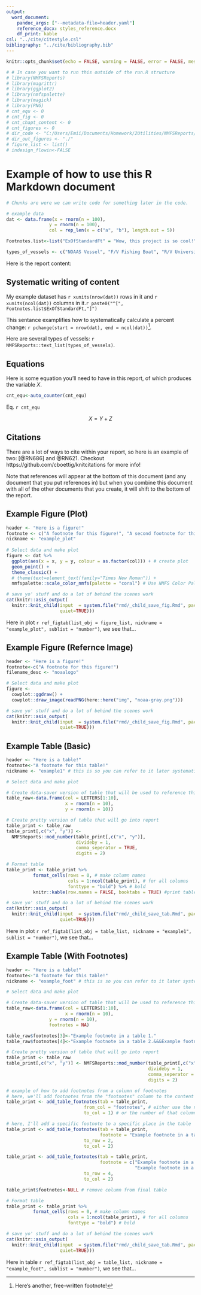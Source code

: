 ```yaml
---
output:
  word_document:
    pandoc_args: ["--metadata-file=header.yaml"]
    reference_docx: styles_reference.docx
    df_print: kable
csl: "../cite/citestyle.csl"
bibliography: "../cite/bibliography.bib"
---
```


```r
knitr::opts_chunk$set(echo = FALSE, warning = FALSE, error = FALSE, message = FALSE)

# # In case you want to run this outside of the run.R structure
# library(NMFSReports)
# library(magrittr)
# library(ggplot2)
# library(nmfspalette)
# library(magick)
# library(PNG)
# cnt_equ <- 0
# cnt_fig <- 0
# cnt_chapt_content <- 0
# cnt_figures <- 0
# dir_code <- "C:/Users/Emii/Documents/Homework/2Utilities/NMFSReports/inst/rmd/"
# dir_out_figures <- "./"
# figure_list <- list()
# indesign_flowin<-FALSE
```

# Example of how to use this R Markdown document

```r
# Chunks are were we can write code for something later in the code. 

# example data
dat <- data.frame(x = rnorm(n = 100), 
                y = rnorm(n = 100), 
                col = rep_len(x = c("a", "b"), length.out = 5))

Footnotes.list<-list("ExOfStandardFt" = "Wow, this project is so cool!")

types_of_vessels <- c("NOAAS Vessel", "F/V Fishing Boat", "R/V University Vessel", "Private Charter")
```

Here is the report content:

## Systematic writing of content

My example dataset has `r xunits(nrow(dat))` rows in it and `r xunits(ncol(dat))` columns in it.`r paste0("^[", Footnotes.list$ExOfStandardFt,"]") ` 

This sentance examplifies how to systematically calculate a percent change: `r pchange(start = nrow(dat), end = ncol(dat))`^[Here's another, free-written footnote!]. 

Here are several types of vessels: `r NMFSReports::text_list(types_of_vessels)`. 

## Equations

Here is some equation you'll need to have in this report, of which produces the variable $X$. 

```r
cnt_equ<-auto_counter(cnt_equ)
```

Eq. `r cnt_equ`

$$X = Y + Z$$


## Citations

There are a lot of ways to cite within your report, so here is an example of two: [@RN686] and @RN621. Checkout https://github.com/cboettig/knitcitations for more info!

Note that references will appear at the bottom of this document (and any document that you put references in) but when you combine this document with all of the other documents that you create, it will shift to the bottom of the report.

## Example Figure (Plot)

```r
header <- "Here is a figure!"
footnote <- c("A footnote for this figure!", "A second footnote for this figure!")
nickname <- "example_plot"
  
# Select data and make plot
figure <- dat %>%
  ggplot(aes(x = x, y = y, colour = as.factor(col))) + # create plot
  geom_point() +
  theme_classic() +
  # theme(text=element_text(family="Times New Roman")) + 
  nmfspalette::scale_color_nmfs(palette = "coral") # Use NMFS Color Pallet

# save yo' stuff and do a lot of behind the scenes work
cat(knitr::asis_output(
  knitr::knit_child(input  = system.file("rmd/_child_save_fig.Rmd", package = "NMFSReports"), 
                    quiet=TRUE)))

```

Here in plot `r ref_figtab(list_obj = figure_list, nickname = "example_plot", sublist = "number")`, we see that...

## Example Figure (Refernce Image)

```r
header <- "Here is a figure!"
footnote<-c("A footnote for this figure!")
filename_desc <- "noaalogo"

# Select data and make plot
figure <- 
  cowplot::ggdraw() +
  cowplot::draw_image(readPNG(here::here("img", "noaa-gray.png"))) 

# save yo' stuff and do a lot of behind the scenes work
cat(knitr::asis_output(
  knitr::knit_child(input  = system.file("rmd/_child_save_fig.Rmd", package = "NMFSReports"), 
                    quiet=TRUE)))
```

## Example Table (Basic)

```r
header <- "Here is a table!"
footnote<-"A footnote for this table!"
nickname <- "example1" # this is so you can refer to it later systematically

# Select data and make plot

# Create data-saver version of table that will be used to reference things later saved as backup
table_raw<-data.frame(col = LETTERS[1:10], 
                      x = rnorm(n = 10), 
                      y = rnorm(n = 10)) 

# Create pretty version of table that will go into report
table_print <- table_raw
table_print[,c("x", "y")] <- 
  NMFSReports::mod_number(table_print[,c("x", "y")], 
                          divideby = 1, 
                          comma_seperator = TRUE, 
                          digits = 2)

# Format table 
table_print <- table_print %>%
          format_cells(rows = 0, # make column names
                       cols = 1:ncol(table_print), # for all columns
                       fonttype = "bold") %>% # bold
          knitr::kable(row.names = FALSE, booktabs = TRUE) #print table in text

# save yo' stuff and do a lot of behind the scenes work
cat(knitr::asis_output(
  knitr::knit_child(input  = system.file("rmd/_child_save_tab.Rmd", package = "NMFSReports"), 
                    quiet=TRUE)))


```

Here in plot `r ref_figtab(list_obj = table_list, nickname = "example1", sublist = "number")`, we see that...

## Example Table (With Footnotes)

```r
header <- "Here is a table!"
footnote<-"A footnote for this table!"
nickname <- "example_foot" # this is so you can refer to it later systematically

# Select data and make plot

# Create data-saver version of table that will be used to reference things later saved as backup
table_raw<-data.frame(col = LETTERS[1:10], 
                      x = rnorm(n = 10), 
                y = rnorm(n = 10), 
                footnotes = NA) 

table_raw$footnotes[3]<-"Example footnote in a table 1."
table_raw$footnotes[4]<-"Example footnote in a table 2.&&&Example footnote in a table 3."

# Create pretty version of table that will go into report
table_print <- table_raw
table_print[,c("x", "y")] <- NMFSReports::mod_number(table_print[,c("x", "y")], 
                                                     divideby = 1, 
                                                     comma_seperator = TRUE, 
                                                     digits = 2)

# example of how to add footnotes from a column of footnotes
# here, we'll add footnotes from the "footnotes" column to the content in the first column, where necessary
table_print <- add_table_footnotes(tab = table_print, 
                             from_col = "footnotes", # either use the name of the column
                             to_col = 1) # or the number of that column in that table

# here, I'll add a specific footnote to a specific place in the table
table_print <- add_table_footnotes(tab = table_print, 
                                   footnote = "Example footnote in a table 4.", 
                             to_row = 2, 
                             to_col = 2)

table_print <- add_table_footnotes(tab = table_print, 
                                   footnote = c("Example footnote in a table 5.", 
                                                "Example footnote in a table 6."), 
                             to_row = 4, 
                             to_col = 2)

table_print$footnotes<-NULL # remove column from final table

# Format table
table_print <- table_print %>%
          format_cells(rows = 0, # make column names
                       cols = 1:ncol(table_print), # for all columns
                       fonttype = "bold") # bold

# save yo' stuff and do a lot of behind the scenes work
cat(knitr::asis_output(
  knitr::knit_child(input  = system.file("rmd/_child_save_tab.Rmd", package = "NMFSReports"), 
                    quiet=TRUE)))
```

Here in table `r ref_figtab(list_obj = table_list, nickname = "example_foot", sublist = "number")`, we see that...
